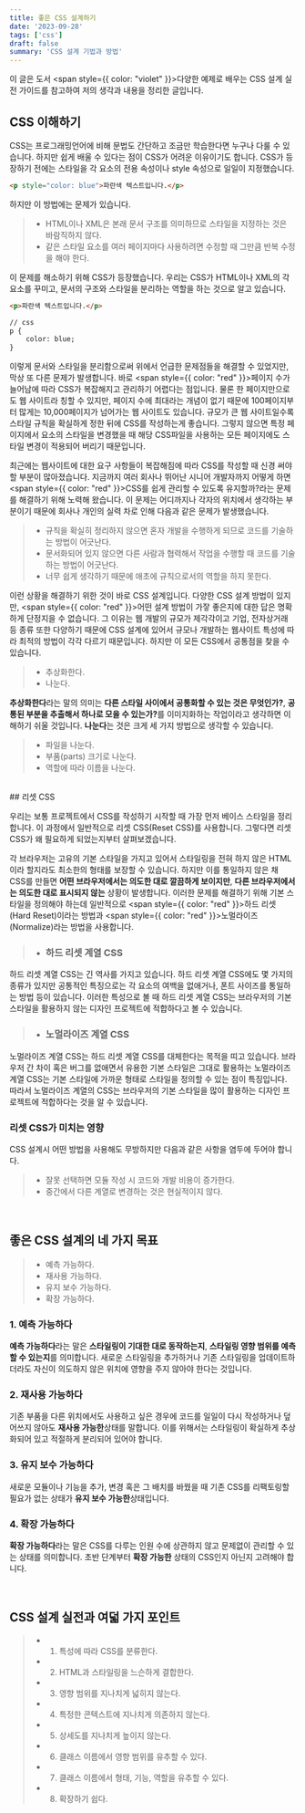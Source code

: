 ```yaml
---
title: 좋은 CSS 설계하기
date: '2023-09-28'
tags: ['css']
draft: false
summary: 'CSS 설계 기법과 방법'
---
```


이 글은 도서 <span style={{ color: "violet" }}>다양한 예제로 배우는 CSS 설계 실전 가이드</span>를 참고하여 저의 생각과 내용을
정리한 글입니다.
<br />

## CSS 이해하기

CSS는 프로그래밍언어에 비해 문법도 간단하고 조금만 학습한다면 누구나 다룰 수 있습니다. 하지만 쉽게 배울 수 있다는 점이
CSS가 어려운 이유이기도 합니다. CSS가 등장하기 전에는 스타일을 각 요소의 전용 속성이나 style 속성으로 일일이 지정했습니다.
```html
<p style="color: blue">파란색 텍스트입니다.</p>
```
하지만 이 방법에는 문제가 있습니다.
> * HTML이나 XML은 본래 문서 구조를 의미하므로 스타일을 지정하는 것은 바람직하지 않다.
> * 같은 스타일 요소를 여러 페이지마다 사용하려면 수정할 때 그만큼 반복 수정을 해야 한다.

이 문제를 해소하기 위해 CSS가 등장했습니다. 우리는 CSS가 HTML이나 XML의 각 요소를 꾸미고, 문서의 구조와 스타일을 분리하는 역할을 하는
것으로 알고 있습니다.
```html
<p>파란색 텍스트입니다.</p>

// css
p {
	color: blue;
}
```
이렇게 문서와 스타일을 분리함으로써 위에서 언급한 문제점들을 해결할 수 있었지만, 막상 또 다른 문제가 발생합니다.
바로 <span style={{ color: "red" }}>페이지 수가 늘어남에 따라 CSS가 복잡해지고 관리하기 어렵다</span>는 점입니다. 물론
한 페이지만으로도 웹 사이트라 칭할 수 있지만, 페이지 수에 최대라는 개념이 없기 때문에 100페이지부터 많게는 10,000페이지가 넘어가는
웹 사이트도 있습니다. 규모가 큰 웹 사이트일수록 스타일 규칙을 확실하게 정한 뒤에 CSS를 작성하는게 좋습니다. 그렇지 않으면 특정 페이지에서
요소의 스타일을 변경했을 때 해당 CSS파일을 사용하는 모든 페이지에도 스타일 변경이 적용되어 버리기 때문입니다.

최근에는 웹사이트에 대한 요구 사항들이 복잡해짐에 따라 CSS를 작성할 때 신경 써야 할 부분이 많아졌습니다. 지금까지 여러 회사나 뛰어난
시니어 개발자까지 어떻게 하면 <span style={{ color: "red" }}>CSS를 쉽게 관리할 수 있도록 유지할까?</span>라는 문제를 해결하기 위해
노력해 왔습니다. 이 문제는 어디까지나 각자의 위치에서 생각하는 부분이기 때문에 회사나 개인의 실력 차로 인해 다음과 같은 문제가 발생했습니다.
> * 규칙을 확실히 정리하지 않으면 혼자 개발을 수행하게 되므로 코드를 기술하는 방법이 어긋난다.
> * 문서화되어 있지 않으면 다른 사람과 협력해서 작업을 수행할 때 코드를 기술하는 방법이 어긋난다.
> * 너무 쉽게 생각하기 때문에 애초에 규칙으로서의 역할을 하지 못한다.

이런 상황을 해결하기 위한 것이 바로 CSS 설계입니다. 다양한 CSS 설계 방법이 있지만, <span style={{ color: "red" }}>어떤 설계 방법이 가잫 좋은지</span>에 대한 답은
명확하게 단정지을 수 없습니다. 그 이유는 웹 개발의 규모가 제각각이고 기업, 전자상거래 등 종류 또한 다양하기 때문에 CSS 설계에 있어서 규모나 개발하는
웹사이트 특성에 따라 최적의 방법이 각각 다르기 때문입니다. 하지만 이 모든 CSS에서 공통점을 찾을 수 있습니다.
> * 추상화한다.
> * 나눈다.

<strong>추상화한다</strong>라는 말의 의미는 <strong>다른 스타일 사이에서 공통화할 수 있는 것은 무엇인가?</strong>, <strong>공통된 부분을 추출해서 하나로 모을 수 있는가?</strong>를
이미지화하는 작업이라고 생각하면 이해하기 쉬울 것입니다. <strong>나눈다</strong>는 것은 크게 세 가지 방법으로 생각할 수 있습니다.
> * 파일을 나눈다.
> * 부품(parts) 크기로 나눈다.
> * 역할에 따라 이름을 나눈다.

<br />
## 리셋 CSS

우리는 보통 프로젝트에서 CSS를 작성하기 시작할 때 가장 먼저 베이스 스타일을 정리합니다. 이 과정에서 일반적으로 리셋 CSS(Reset CSS)를 사용합니다.
그렇다면 리셋 CSS가 왜 필요하게 되었는지부터 살펴보겠습니다.

각 브라우저는 고유의 기본 스타일을 가지고 있어서 스타일링을 전혀 하지 않은 HTML이라 할지라도 최소한의 형태를 보장할 수 있습니다. 하지만 이를
통일하지 않은 채 CSS를 만들면 <strong>어떤 브라우저에서는 의도한 대로 깔끔하게 보이지만</strong>, <strong>다른 브라우저에서는 의도한 대로 표시되지 않는</strong>
상황이 발생합니다. 이러한 문제를 해결하기 위해 기본 스타일을 정의해야 하는데 일반적으로 <span style={{ color: "red" }}>하드 리셋(Hard Reset)</span>이라는 방법과
<span style={{ color: "red" }}>노멀라이즈(Normalize)</span>라는 방법을 사용합니다.

> * ### 하드 리셋 계열 CSS

하드 리셋 계열 CSS는 긴 역사를 가지고 있습니다. 하드 리셋 계열 CSS에도 몇 가지의 종류가 있지만 공통적인 특징으로는 각 요소의 여백을 없애거나,
폰트 사이즈를 통일하는 방법 등이 있습니다. 이러한 특성으로 볼 때 하드 리셋 계열 CSS는 브라우저의 기본 스타일을 활용하지 않는 디자인 프로젝트에 적합하다고
볼 수 있습니다.

> * ### 노멀라이즈 계열 CSS

노멀라이즈 계열 CSS는 하드 리셋 계열 CSS를 대체한다는 목적을 띠고 있습니다. 브라우저 간 차이 혹은 버그를 없애면서 유용한 기본 스타일은 그대로 활용하는
노멀라이즈 계열 CSS는 기본 스타일에 가까운 형태로 스타일을 정의할 수 있는 점이 특징입니다. 따라서 노멀라이즈 계열의 CSS는 브라우저의 기본 스타일을 많이
활용하는 디자인 프로젝트에 적합하다는 것을 알 수 있습니다.

### 리셋 CSS가 미치는 영향

CSS 설계시 어떤 방법을 사용해도 무방하지만 다음과 같은 사항을 염두에 두어야 합니다.
> * 잘못 선택하면 모듈 작성 시 코드와 개발 비용이 증가한다.
> * 중간에서 다른 계열로 변경하는 것은 현실적이지 않다.

<br />

## 좋은 CSS 설계의 네 가지 목표

> * 예측 가능하다.
> * 재사용 가능하다.
> * 유지 보수 가능하다.
> * 확장 가능하다.

### 1. 예측 가능하다
<strong>예측 가능하다</strong>라는 말은 <strong>스타일링이 기대한 대로 동작하는지</strong>, <strong>스타일링 영향 범위를 예측할 수 있는지</strong>를 의미합니다.
새로운 스타일링을 추가하거나 기존 스타일링을 업데이트하더라도 자신이 의도하지 않은 위치에 영향을 주지 않아야 한다는 것입니다.

### 2. 재사용 가능하다
기존 부품을 다른 위치에서도 사용하고 싶은 경우에 코드를 일일이 다시 작성하거나 덮어쓰지 않아도 <strong>재사용 가능한</strong>상태를 말합니다. 이를 위해서는
스타일링이 확실하게 추상화되어 있고 적절하게 분리되어 있어야 합니다.

### 3. 유지 보수 가능하다
새로운 모듈이나 기능을 추가, 변경 혹은 그 배치를 바꿨을 때 기존 CSS를 리팩토링할 필요가 없는 상태가 <strong>유지 보수 가능한</strong>상태입니다.

### 4. 확장 가능하다
<strong>확장 가능하다</strong>라는 말은 CSS를 다루는 인원 수에 상관하지 않고 문제없이 관리할 수 있는 상태를 의미합니다. 초반 단계부터 <strong>확장 가능한</strong>
상태의 CSS인지 아닌지 고려해야 합니다.

<br />

## CSS 설계 실전과 여덟 가지 포인트

> * 1. 특성에 따라 CSS를 분류한다.
> * 2. HTML과 스타일링을 느슨하게 결합한다.
> * 3. 영향 범위를 지나치게 넓히지 않는다.
> * 4. 특정한 콘텍스트에 지나치게 의존하지 않는다.
> * 5. 상세도를 지나치게 높이지 않는다.
> * 6. 클래스 이름에서 영향 범위를 유추할 수 있다.
> * 7. 클래스 이름에서 형태, 기능, 역할을 유추할 수 있다.
> * 8. 확장하기 쉽다.

<br />


